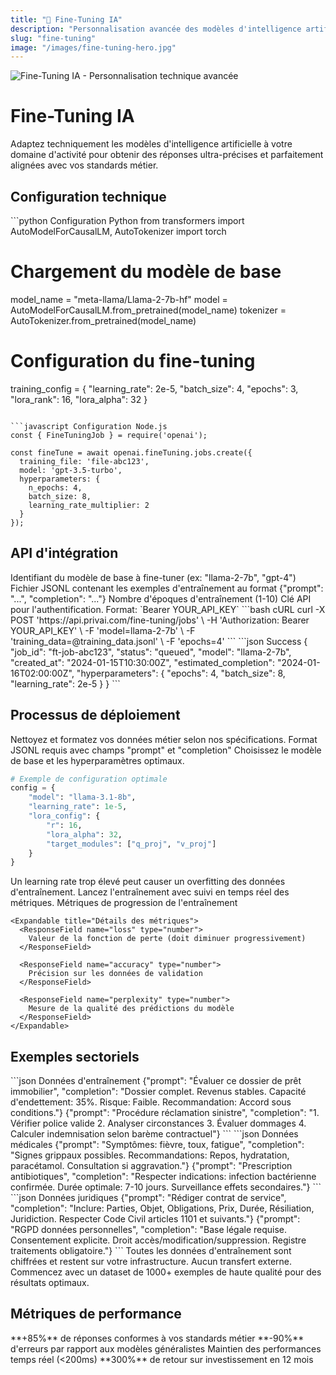 ```yaml
---
title: "🎯 Fine-Tuning IA"
description: "Personnalisation avancée des modèles d'intelligence artificielle pour des réponses ultra-précises adaptées à votre domaine"
slug: "fine-tuning"
image: "/images/fine-tuning-hero.jpg"
---
```


<Frame>
  <img src="/images/fine-tuning-hero.jpg" alt="Fine-Tuning IA - Personnalisation technique avancée" />
</Frame>

# Fine-Tuning IA

Adaptez techniquement les modèles d'intelligence artificielle à votre domaine d'activité pour obtenir des réponses ultra-précises et parfaitement alignées avec vos standards métier.

## Configuration technique

<CodeGroup>
```python Configuration Python
from transformers import AutoModelForCausalLM, AutoTokenizer
import torch

# Chargement du modèle de base
model_name = "meta-llama/Llama-2-7b-hf"
model = AutoModelForCausalLM.from_pretrained(model_name)
tokenizer = AutoTokenizer.from_pretrained(model_name)

# Configuration du fine-tuning
training_config = {
    "learning_rate": 2e-5,
    "batch_size": 4,
    "epochs": 3,
    "lora_rank": 16,
    "lora_alpha": 32
}
```

```javascript Configuration Node.js
const { FineTuningJob } = require('openai');

const fineTune = await openai.fineTuning.jobs.create({
  training_file: 'file-abc123',
  model: 'gpt-3.5-turbo',
  hyperparameters: {
    n_epochs: 4,
    batch_size: 8,
    learning_rate_multiplier: 2
  }
});
```
</CodeGroup>

## API d'intégration

<ParamField path="model" type="string" required>
  Identifiant du modèle de base à fine-tuner (ex: "llama-2-7b", "gpt-4")
</ParamField>

<ParamField body="training_data" type="file" required>
  Fichier JSONL contenant les exemples d'entraînement au format {"prompt": "...", "completion": "..."}
</ParamField>

<ParamField query="epochs" type="integer" default="3">
  Nombre d'époques d'entraînement (1-10)
</ParamField>

<ParamField header="Authorization" type="string" required>
  Clé API pour l'authentification. Format: `Bearer YOUR_API_KEY`
</ParamField>

<RequestExample>
```bash cURL
curl -X POST 'https://api.privai.com/fine-tuning/jobs' \
  -H 'Authorization: Bearer YOUR_API_KEY' \
  -F 'model=llama-2-7b' \
  -F 'training_data=@training_data.jsonl' \
  -F 'epochs=4'
```
</RequestExample>

<ResponseExample>
```json Success
{
  "job_id": "ft-job-abc123",
  "status": "queued",
  "model": "llama-2-7b",
  "created_at": "2024-01-15T10:30:00Z",
  "estimated_completion": "2024-01-16T02:00:00Z",
  "hyperparameters": {
    "epochs": 4,
    "batch_size": 8,
    "learning_rate": 2e-5
  }
}
```
</ResponseExample>

## Processus de déploiement

<Steps>
<Step title="Préparation des données">
  Nettoyez et formatez vos données métier selon nos spécifications.

  <Check>
    Format JSONL requis avec champs "prompt" et "completion"
  </Check>
</Step>

<Step title="Configuration du modèle">
  Choisissez le modèle de base et les hyperparamètres optimaux.

  ```python
  # Exemple de configuration optimale
  config = {
      "model": "llama-3.1-8b",
      "learning_rate": 1e-5,
      "lora_config": {
          "r": 16,
          "lora_alpha": 32,
          "target_modules": ["q_proj", "v_proj"]
      }
  }
  ```

  <Warning>
    Un learning rate trop élevé peut causer un overfitting des données d'entraînement.
  </Warning>
</Step>

<Step title="Entraînement et monitoring">
  Lancez l'entraînement avec suivi en temps réel des métriques.

  <ResponseField name="training_progress" type="object">
    Métriques de progression de l'entraînement

    <Expandable title="Détails des métriques">
      <ResponseField name="loss" type="number">
        Valeur de la fonction de perte (doit diminuer progressivement)
      </ResponseField>

      <ResponseField name="accuracy" type="number">
        Précision sur les données de validation
      </ResponseField>

      <ResponseField name="perplexity" type="number">
        Mesure de la qualité des prédictions du modèle
      </ResponseField>
    </Expandable>
  </ResponseField>
</Step>
</Steps>

## Exemples sectoriels

<Tabs>
<Tab title="Banque & Assurance">
```json Données d'entraînement
{"prompt": "Évaluer ce dossier de prêt immobilier", "completion": "Dossier complet. Revenus stables. Capacité d'endettement: 35%. Risque: Faible. Recommandation: Accord sous conditions."}
{"prompt": "Procédure réclamation sinistre", "completion": "1. Vérifier police valide 2. Analyser circonstances 3. Évaluer dommages 4. Calculer indemnisation selon barème contractuel"}
```
</Tab>

<Tab title="Santé & Médical">
```json Données médicales
{"prompt": "Symptômes: fièvre, toux, fatigue", "completion": "Signes grippaux possibles. Recommandations: Repos, hydratation, paracétamol. Consultation si aggravation."}
{"prompt": "Prescription antibiotiques", "completion": "Respecter indications: infection bactérienne confirmée. Durée optimale: 7-10 jours. Surveillance effets secondaires."}
```
</Tab>

<Tab title="Juridique & Compliance">
```json Données juridiques
{"prompt": "Rédiger contrat de service", "completion": "Inclure: Parties, Objet, Obligations, Prix, Durée, Résiliation, Juridiction. Respecter Code Civil articles 1101 et suivants."}
{"prompt": "RGPD données personnelles", "completion": "Base légale requise. Consentement explicite. Droit accès/modification/suppression. Registre traitements obligatoire."}
```
</Tab>
</Tabs>

<Note>
  Toutes les données d'entraînement sont chiffrées et restent sur votre infrastructure. Aucun transfert externe.
</Note>

<Tip>
  Commencez avec un dataset de 1000+ exemples de haute qualité pour des résultats optimaux.
</Tip>

## Métriques de performance

<CardGroup cols={2}>
  <Card title="Précision domaine" icon="target">
    **+85%** de réponses conformes à vos standards métier
  </Card>
  <Card title="Réduction erreurs" icon="shield">
    **-90%** d'erreurs par rapport aux modèles généralistes
  </Card>
  <Card title="Temps réponse" icon="zap">
    Maintien des performances temps réel (<200ms)
  </Card>
  <Card title="ROI moyen" icon="chart-line">
    **300%** de retour sur investissement en 12 mois
  </Card>
</CardGroup>